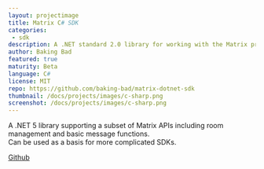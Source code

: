 ```yaml
---
layout: projectimage
title: Matrix C# SDK
categories: 
 - sdk
description: A .NET standard 2.0 library for working with the Matrix protocol
author: Baking Bad
featured: true
maturity: Beta
language: C#
license: MIT
repo: https://github.com/baking-bad/matrix-dotnet-sdk
thumbnail: /docs/projects/images/c-sharp.png
screenshot: /docs/projects/images/c-sharp.png
---
```


A .NET 5 library supporting a subset of Matrix APIs including room management and basic message functions.  
Can be used as a basis for more complicated SDKs.

[Github](https://github.com/baking-bad/matrix-dotnet-sdk)
